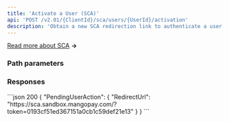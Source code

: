 ```yaml
---
title: 'Activate a User (SCA)'  
api: 'POST /v2.01/{ClientId}/sca/users/{UserId}/activation'  
description: 'Obtain a new SCA redirection link to authenticate a user'
---
```





[Read more about SCA](/guides/users/sca) **&rarr;**

### Path parameters  

<UserId />  

### Responses  

<AccordionGroup>

<Accordion title="200" defaultOpen>  

<PendingUserActionResponse />  

</Accordion>

</AccordionGroup>  

<ResponseExample>  
```json 200
{
    "PendingUserAction": {
        "RedirectUrl": "https://sca.sandbox.mangopay.com/?token=0193cf51ed367151a0cb1c59def21e13"
    }
}
```
</ResponseExample>  

<RequestExample>  
<RestGetNoBody/>
</RequestExample>